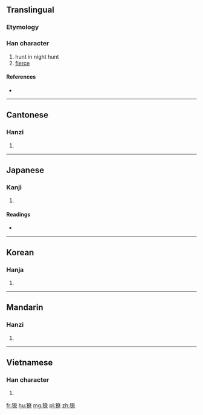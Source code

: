 ==Translingual==

===Etymology===
{{Han compound|犬|尞|c1=s|c2=p|t1=beast|ls=psc}}

===Han character===
{{Han char|rn=94|rad=犬|as=12|sn=15|four=44296|canj=KHKCF}}

# hunt in night hunt
# [[fierce]]

====References====
* {{Han ref|kx=0718.290|dkj=20692|dj=1130.070|hdz=21368.030|uh=7360|ud=29536|bh=E679|bd=59001}}

----

==Cantonese==

===Hanzi===
{{yue-hanzi|jyut=[[liu4]], [[lou5]]|y=liu4, lou5}}

# {{defn|lang=yue|sort=犬12}}

----

==Japanese==

===Kanji===
{{ja-kanji|grade=|rs=犬12}}

# {{defn|lang=ja|sort=犬12}}

====Readings====
* {{ja-readings|on=[[りょう]] (ryō), [[ろう]] (rō), [[とう]] (tō)|kun=[[かり]] (kari)}}

----

==Korean==

===Hanja===
{{ko-hanja|hangeul=[[료]]>[[요]]|eumhun=|rv=ryo>yo|mr=ryo>yo|y=lyo>yo}}

# {{defn|lang=ko|sort=犬12}}

----

==Mandarin==

===Hanzi===
{{cmn-hanzi|pin=[[lǎo]] ([[lao3]]), [[liáo]] ([[liao2]])|wg=lao<sup>3</sup>, liao<sup>2</sup>}}

# {{defn|lang=cmn|sort=犬12}}

----

==Vietnamese==

===Han character===
{{vi-hantu|[[lão]], [[liêu]]|rs=犬12}}

# {{defn|vi}}

[[fr:獠]]
[[hu:獠]]
[[mg:獠]]
[[pl:獠]]
[[zh:獠]]